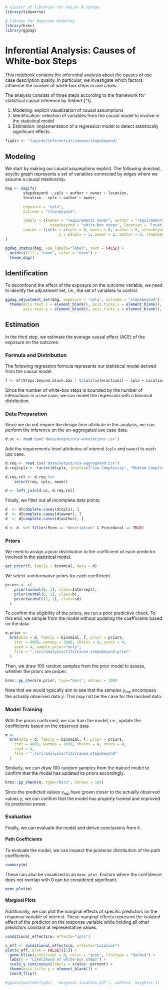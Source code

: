 ```{r setup, include=FALSE}
# cluster of libraries for easier R syntax
library(tidyverse)

# library for Bayesian modeling
library(brms)
library(ggdag)
```

# Inferential Analysis: Causes of White-box Steps

This notebook contains the inferential analysis about the causes of use case description quality.
In particular, we investigate which factors influence the number of white-box steps in use cases.

The analysis consists of three steps according to the framework for statistical causal inference by Siebert:[^1]

1. Modeling: explicit visualization of causal assumptions
2. Identification: selection of variables from the causal model to involve in the statistical model
3. Estimation: implementation of a regression model to detect statistically significant effects.

```{r figdir}
figdir <- 'figures/inferential/causes/stepsbeyond/'
```

## Modeling

We start by making our causal assumptions explicit.
The following directed, acyclic graph represents a set of variables connected by edges where we assume a causal relationship.

```{r dag}
dag <- dagify(
        stepsbeyond ~ cplx + author + owner + location,
        location ~ cplx + author + owner,

        exposure = "cplx",
        outcome = "stepsbeyond",

        labels = c(owner = "requirements owner", author = "requirements author", cplx = "complexity", 
                    stepsbeyond = "white-box steps", location = "location"),
        coords = list(x = c(cplx = 0, owner = 0, author = 0, stepsbeyond = 1, location = 1),
                        y = c(cplx = 1, owner = 2, author = 0, stepsbeyond = 1, location = 0))
)

ggdag_status(dag, use_labels="label", text = FALSE) +
  guides(fill = "none", color = "none") + 
  theme_dag()
```

## Identification

To deconfound the effect of the exposure on the outcome variable, we need to identify the adjustment set, i.e., the set of variables to control.

```{r identification}
ggdag_adjustment_set(dag, exposure = "cplx", outcome = "stepsbeyond") +
  theme(axis.text.x = element_blank(), axis.ticks.x = element_blank(), axis.title.x = element_blank(), 
        axis.text.y = element_blank(), axis.ticks.y = element_blank(), axis.title.y = element_blank())
```

## Estimation

In the third step, we estimate the average causal effect (ACE) of the exposure on the outcome.

### Formula and Distribution

The following regression formula represents our statistical model derived from the causal model.

```{r formula}
f <- bf(Steps.beyond.black.box | trials(interactions) ~ cplx + Location + (1|owner) + (1|author))
```

Since the number of white-box steps is bounded by the number of interactions in a use case, we can model the regression with a binomial distribution.

### Data Preparation

Since we do not require the design time attribute in this analysis, we can perform the inference on the un-aggregated use case data.

```{r data-loading}
d.uc <- read.csv('data/output/uca-annotations.csv')
```

Add the requirements-level attributes of interest (`cplx` and `owner`) to each use case.

```{r attribute-addition}
d.req <- read.csv('data/output/uca-aggregated.csv')
d.req$cplx <- factor(d$cplx, levels=c("Low Complexity", "Medium Complexity", "High Complexity"), ordered=TRUE)

d.req.rel <- d.req %>% 
    select(req, cplx, owner)

d <- left_join(d.uc, d.req.rel)
```

Finally, we filter out all incomplete data points.

```{r filter-complete}
d  <- d[complete.cases(d$cplx), ]
d  <- d[complete.cases(d$owner), ]
d  <- d[complete.cases(d$author), ]

d <- d  %>% filter(Form == "description" & Procedural == TRUE)
```

### Priors

We need to assign a prior distribution to the coefficient of each predictor involved in the statistical model.

```{r eligible-priors}
get_prior(f, family = binomial, data = d)
```

We select uninformative priors for each coefficient.

```{r set-priors}
priors <- c(
    prior(normal(0, 1), class=Intercept),
    prior(normal(0, 1), class=b),
    prior(weibull(2, 1), class=sd)
  )
```

To confirm the eligibility of the priors, we run a prior predictive check.
To this end, we sample from the model without updating the coefficients based on the data.

```{r model-prior}
m.prior <-
  brm(data = d, family = binomial, f, prior = priors,
    iter = 4000, warmup = 1000, chains = 4, cores = 4,
    seed = 4, sample_prior="only",
    file = "./src/analysis/fits/cause.stepsbeyond.prior"
  )
```

Then, we draw 100 random samples from the prior model to assess, whether the priors are proper.

```{r prior-predictive-check}
brms::pp_check(m.prior, type="bars", ndraws = 100)
```

Note that we would typically aim to see that the samples $y_{rep}$ encompass the actually observed data $y$. 
This may not be the case for the mocked data.

### Model Training

With the priors confirmed, we can train the model, i.e., update the coefficients based on the observed data.

```{r model}
m <-
  brm(data = d, family = binomial, f, prior = priors,
    iter = 4000, warmup = 1000, chains = 4, cores = 4,
    seed = 4, 
    file = "./src/analysis/fits/cause.stepsbeyond"
  )
```

Similarly, we can draw 100 random samples from the trained model to confirm that the model has updated its priors accordingly.

```{r posterior-predictive-check}
brms::pp_check(m, type="bars", ndraws = 100)
```

Since the predicted values $y_{rep}$ have grown closer to the actually observed values $y$, we can confirm that the model has properly trained and improved its predictive power.

### Evaluation

Finally, we can evaluate the model and derive conclusions from it.

#### Path Coefficients

To evaluate the model, we can inspect the posterior distribution of the path coefficients.

```{r coefficients}
summary(m)
```

These can also be visualized in an `mcmc_plot`.
Factors where the confidence does not overlap with 0 can be considered significant.

```{r mcmc-plot}
mcmc_plot(m)
```

#### Marginal Plots

Additionally, we can plot the marginal effects of specific predictors on the response variable of interest.
These marginal effects represent the isolated effect of the predictor on the response variable while holding all other predictors constant at representative values.

```{r marginal-cplx}
conditional_effects(m, effects="cplx")
```

```{r marginal-location}
c_eff <- conditional_effects(m, effects="Location")
plot(c_eff, plot = FALSE)[[1]] +
  geom_hline(yintercept = 0, color = "grey", linetype = "dashed") +
  labs(y = "Likelihood of white-box steps") +
  scale_y_continuous(labels = scales::percent) +
  theme(axis.title.y = element_blank()) + 
  coord_flip()

#ggsave(paste0(figdir, 'marginal-location.pdf'), width=4, height=1.3)
```
